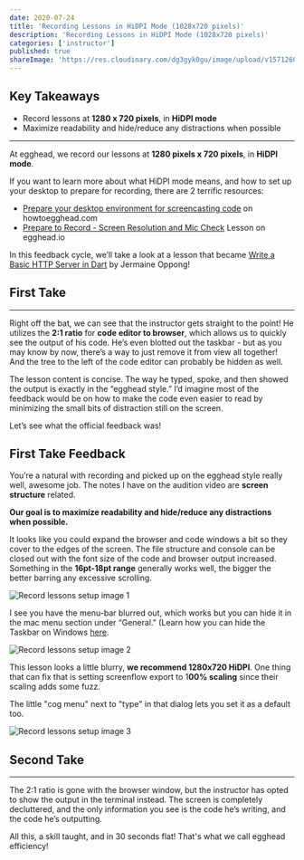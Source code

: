 ```yaml
---
date: 2020-07-24
title: 'Recording Lessons in HiDPI Mode (1028x720 pixels)'
description: 'Recording Lessons in HiDPI Mode (1028x720 pixels)'
categories: ['instructor']
published: true
shareImage: 'https://res.cloudinary.com/dg3gyk0gu/image/upload/v1571260698/og-image-assets/share_image_getting_started.png'
---
```



## Key Takeaways

- Record lessons at **1280 x 720 pixels**, in **HiDPI mode**
- Maximize readability and hide/reduce any distractions when possible

---

At egghead, we record our lessons at **1280 pixels x 720 pixels**, in **HiDPI mode**.

If you want to learn more about what HiDPI mode means, and how to set up your desktop to prepare for recording, there are 2 terrific resources:

- [Prepare your desktop environment for screencasting code](https://howtoegghead.com/instructor/screencasting/screen-setup) on howtoegghead.com
- [Prepare to Record - Screen Resolution and Mic Check](https://egghead.io/lessons/tools-prepare-to-record-screen-resolution-and-mic-check) Lesson on egghead.io

In this feedback cycle, we’ll take a look at a lesson that became [Write a Basic HTTP Server in Dart](https://egghead.io/lessons/dart-write-a-basic-http-server-in-dart) by Jermaine Oppong!

## First Take

<ResponsiveEmbed src="https://egghead.io/lessons/egghead-hidpi-mode-1/embed" />

---

Right off the bat, we can see that the instructor gets straight to the point! He utilizes the **2:1 ratio** for **code editor to browser**, which allows us to quickly see the output of his code. He’s even blotted out the taskbar - but as you may know by now, there’s a way to just remove it from view all together! And the tree to the left of the code editor can probably be hidden as well.

The lesson content is concise. The way he typed, spoke, and then showed the output is exactly in the “egghead style.” I’d imagine most of the feedback would be on how to make the code even easier to read by minimizing the small bits of distraction still on the screen.

Let’s see what the official feedback was!

## First Take Feedback

You’re a natural with recording and picked up on the egghead style really well, awesome job. The notes I have on the audition video are **screen structure** related.

**Our goal is to maximize readability and hide/reduce any distractions when possible.**

It looks like you could expand the browser and code windows a bit so they cover to the edges of the screen. The file structure and console can be closed out with the font size of the code and browser output increased. Something in the **16pt-18pt range** generally works well, the bigger the better barring any excessive scrolling.

![Record lessons setup image 1](./images/recording-lessons-1.png)

I see you have the menu-bar blurred out, which works but you can hide it in the mac menu section under “General." (Learn how you can hide the Taskbar on Windows [here](/instructor/screencasting/hide-the-menu-bar-taskbar).

![Record lessons setup image 2](./images/recording-lessons-2.png)

This lesson looks a little blurry, **we recommend 1280x720 HiDPI**. One thing that can fix that is setting screenflow export to 1**00% scaling** since their scaling adds some fuzz.

The little "cog menu" next to "type" in that dialog lets you set it as a default too.

![Record lessons setup image 3](./images/recording-lessons-3.png)

## Second Take

<ResponsiveEmbed src="https://egghead.io/lessons/egghead-hidpi-mode-2/embed" />

---

The 2:1 ratio is gone with the browser window, but the instructor has opted to show the output in the terminal instead. The screen is completely decluttered, and the only information you see is the code he’s writing, and the code he’s outputting.

All this, a skill taught, and in 30 seconds flat! That's what we call egghead efficiency!
